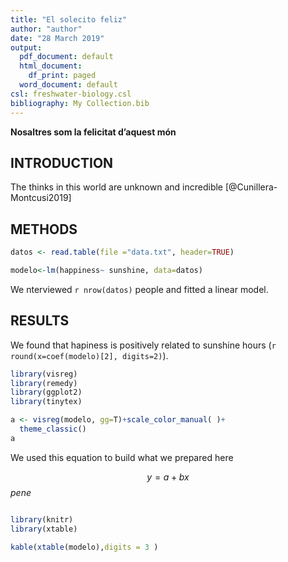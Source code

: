 ```yaml
---
title: "El solecito feliz"
author: "author"
date: "28 March 2019"
output:
  pdf_document: default
  html_document:
    df_print: paged
  word_document: default
csl: freshwater-biology.csl
bibliography: My Collection.bib
---
```


__Nosaltres som la felicitat d'aquest món__ 

## INTRODUCTION

The thinks in this world are unknown and incredible [@Cunillera-Montcusi2019]

## METHODS

```r
datos <- read.table(file ="data.txt", header=TRUE)

```

```r
modelo<-lm(happiness~ sunshine, data=datos)
```

We nterviewed `r nrow(datos)` people and fitted a linear model. 

## RESULTS



We found that hapiness is positively related to sunshine hours (`r round(x=coef(modelo)[2], digits=2)`). 

```r
library(visreg)
library(remedy)
library(ggplot2)
library(tinytex)

a <- visreg(modelo, gg=T)+scale_color_manual( )+
  theme_classic()
a

```

We used this equation to build what we prepared here

$$
y= a +bx
$$
_pene_

![]()

```r
library(knitr)
library(xtable)

kable(xtable(modelo),digits = 3 )

```

